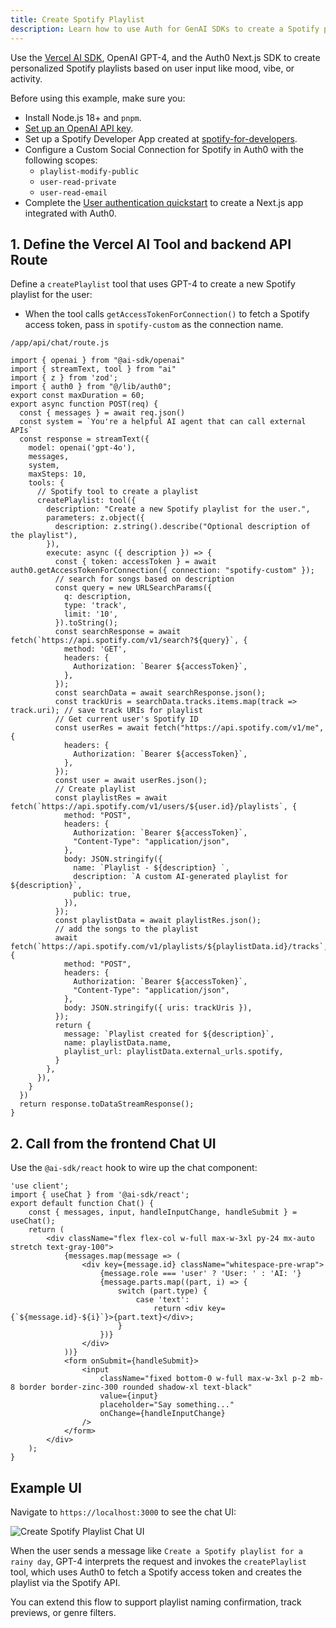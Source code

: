 ```yaml
---
title: Create Spotify Playlist
description: Learn how to use Auth for GenAI SDKs to create a Spotify playlist.
---
```


Use the [Vercel AI SDK](https://sdk.vercel./introduction), OpenAI GPT-4, and the Auth0 Next.js SDK to create personalized Spotify playlists based on user input like mood, vibe, or activity.

<Card title="Prerequisites">
Before using this example, make sure you:

- Install Node.js 18+ and `pnpm`.
- [Set up an OpenAI API key](https://platform.openai.com/docs/quickstart?api-mode=chat).
- Set up a Spotify Developer App created at [spotify-for-developers](https://developer.spotify.com/dashboard).
- Configure a Custom Social Connection for Spotify in Auth0 with the following scopes:
	- `playlist-modify-public`
	- `user-read-private`
	- `user-read-email`
- Complete the [User authentication quickstart](/get-started/user-authentication) to create a Next.js app integrated with Auth0.

</Card>

## 1. Define the Vercel AI Tool and backend API Route

Define a `createPlaylist` tool that uses GPT-4 to create a new Spotify playlist for the user:
- When the tool calls `getAccessTokenForConnection()` to fetch a Spotify access token, pass in `spotify-custom` as the connection name.

```tsx wrap
/app/api/chat/route.js

import { openai } from "@ai-sdk/openai"
import { streamText, tool } from "ai"
import { z } from 'zod';
import { auth0 } from "@/lib/auth0";
export const maxDuration = 60;
export async function POST(req) {
  const { messages } = await req.json()
  const system = `You're a helpful AI agent that can call external APIs`
  const response = streamText({
    model: openai('gpt-4o'),
    messages,
    system,
    maxSteps: 10,
    tools: {
      // Spotify tool to create a playlist
      createPlaylist: tool({
        description: "Create a new Spotify playlist for the user.",
        parameters: z.object({
          description: z.string().describe("Optional description of the playlist"),
        }),
        execute: async ({ description }) => {
          const { token: accessToken } = await auth0.getAccessTokenForConnection({ connection: "spotify-custom" });
          // search for songs based on description
          const query = new URLSearchParams({
            q: description,
            type: 'track',
            limit: '10',
          }).toString();
          const searchResponse = await fetch(`https://api.spotify.com/v1/search?${query}`, {
            method: 'GET',
            headers: {
              Authorization: `Bearer ${accessToken}`,
            },
          });
          const searchData = await searchResponse.json();
          const trackUris = searchData.tracks.items.map(track => track.uri); // save track URIs for playlist
          // Get current user's Spotify ID
          const userRes = await fetch("https://api.spotify.com/v1/me", {
            headers: {
              Authorization: `Bearer ${accessToken}`,
            },
          });
          const user = await userRes.json();
          // Create playlist
          const playlistRes = await fetch(`https://api.spotify.com/v1/users/${user.id}/playlists`, {
            method: "POST",
            headers: {
              Authorization: `Bearer ${accessToken}`,
              "Content-Type": "application/json",
            },
            body: JSON.stringify({
              name: `Playlist - ${description} `,
              description: `A custom AI-generated playlist for ${description}`,
              public: true,
            }),
          });
          const playlistData = await playlistRes.json();
          // add the songs to the playlist
          await fetch(`https://api.spotify.com/v1/playlists/${playlistData.id}/tracks`, {
            method: "POST",
            headers: {
              Authorization: `Bearer ${accessToken}`,
              "Content-Type": "application/json",
            },
            body: JSON.stringify({ uris: trackUris }),
          });
          return {
            message: `Playlist created for ${description}`,
            name: playlistData.name,
            playlist_url: playlistData.external_urls.spotify,
          }
        },
      }),
    }
  })
  return response.toDataStreamResponse();
}
```

## 2. Call from the frontend Chat UI

Use the `@ai-sdk/react` hook to wire up the chat component:

```tsx wrap
'use client';
import { useChat } from '@ai-sdk/react';
export default function Chat() {
    const { messages, input, handleInputChange, handleSubmit } = useChat();
    return (
        <div className="flex flex-col w-full max-w-3xl py-24 mx-auto stretch text-gray-100">
            {messages.map(message => (
                <div key={message.id} className="whitespace-pre-wrap">
                    {message.role === 'user' ? 'User: ' : 'AI: '}
                    {message.parts.map((part, i) => {
                        switch (part.type) {
                            case 'text':
                                return <div key={`${message.id}-${i}`}>{part.text}</div>;
                        }
                    })}
                </div>
            ))}
            <form onSubmit={handleSubmit}>
                <input
                    className="fixed bottom-0 w-full max-w-3xl p-2 mb-8 border border-zinc-300 rounded shadow-xl text-black"
                    value={input}
                    placeholder="Say something..."
                    onChange={handleInputChange}
                />
            </form>
        </div>
    );
}
```

## Example UI

Navigate to `https://localhost:3000` to see the chat UI:

![Create Spotify Playlist Chat UI](/img/create_spotify_playlist_chat_ui.png)

When the user sends a message like `Create a Spotify playlist for a rainy day`, GPT-4 interprets the request and invokes the `createPlaylist` tool, which uses Auth0 to fetch a Spotify access token and creates the playlist via the Spotify API.

You can extend this flow to support playlist naming confirmation, track previews, or genre filters.
